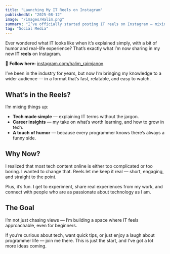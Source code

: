```yaml
---
title: "Launching My IT Reels on Instagram"
publishedAt: "2025-08-12"
image: "/images/Halim.png"
summary: "I’ve officially started posting IT reels on Instagram — mixing tech insights, personal experience, and a bit of fun."
tag: "Social Media"
---
```


Ever wondered what IT looks like when it’s explained simply, with a bit of humor and real-life experience? That’s exactly what I’m now sharing in my new **IT reels** on Instagram.  

📲 **Follow here:** [instagram.com/halim_raimjanov](https://instagram.com/halim_raimjanov)  

I’ve been in the industry for years, but now I’m bringing my knowledge to a wider audience — in a format that’s fast, relatable, and easy to watch.

## What’s in the Reels?

I’m mixing things up:
- **Tech made simple** — explaining IT terms without the jargon.
- **Career insights** — my take on what’s worth learning, and how to grow in tech.
- **A touch of humor** — because every programmer knows there’s always a funny side.

## Why Now?

I realized that most tech content online is either too complicated or too boring. I wanted to change that. Reels let me keep it real — short, engaging, and straight to the point.  

Plus, it’s fun. I get to experiment, share real experiences from my work, and connect with people who are as passionate about technology as I am.

## The Goal

I’m not just chasing views — I’m building a space where IT feels approachable, even for beginners.  

If you’re curious about tech, want quick tips, or just enjoy a laugh about programmer life — join me there. This is just the start, and I’ve got a lot more ideas coming.